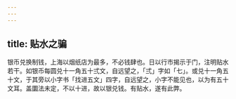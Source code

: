 ```yaml
---
---
---
```

title: 贴水之骗
---



银币兑换制钱，上海以烟纸店为最多，不必钱肆也。日以行市揭示于门，注明贴水若干。如银币每圆兑十一角五十弍文，自远望之，「弍」字如「七」。或兑十一角五十文，于其旁以小字书「找进五文」四字，自远望之，小字不能见也，以为有五十文耳。盖圜法未定，不以十进，故以银兑钱。有贴水，遂有此弊。
